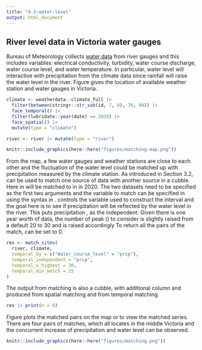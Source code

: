 ```yaml
---
title: "4-3-water-level"
output: html_document
---
```


## River level data in Victoria water gauges

Bureau of Meteorology collects [water data](http://www.bom.gov.au/metadata/catalogue/19115/ANZCW0503900528?template=full) from river gauges and this includes variables: electrical conductivity, turbidity, water course discharge, water course level, and water temperature. In particular, water level will interactive with precipitation from the climate data since rainfall will raise the water level in the river. Figure \ref{fig:matching-map} gives the location of available weather station and water gauges in Victoria.

```r
climate <- weatherdata::climate_full |>
  filter(between(stringr::str_sub(id, 7, 8), 76, 90)) |>
  face_temporal() |>
  filter(lubridate::year(date) == 2020) |>
  face_spatial() |>
  mutate(type = "climate")

river <- river |> mutate(type = "river")
```

```r
knitr::include_graphics(here::here("figures/matching-map.png"))
```

From the map, a few water gauges and weather stations are close to each other and the fluctuation of the water level could be matched up with precipitation measured by the climate station. As introduced in Section 3.2, \code{match_sites()} can be used to match one source of data with another source in a cubble. Here \code{Water_course_level} in \code{river} will be matched to \code{prcp} in \code{climate} in 2020. The two datasets need to be specified as the first two arguments and the variable to match can be specified in \code{temporal_by} using the \code{by} syntax in \code{join}. \code{temporal_independent} controls the variable used to construct the interval and the goal here is to see if precipitation will be reflected by the water level in the river. This puts precipitation \code{prcp}, as the independent. Given there is one year worth of data, the number of peak (\code{temporal_n_highest}) to consider is slightly raised from a default 20 to 30 and \code{temporal_min_match} is raised accordingly To return all the pairs of the match, \code{temporal_min_match} can be set to 0.

```r
res <- match_sites(
  river, climate,
  temporal_by = c("Water_course_level" = "prcp"),
  temporal_independent = "prcp",  
  temporal_n_highest = 30,
  temporal_min_match = 15
)
```

The output from matching is also a cubble, with additional column \code{dist} and \code{group} produced from spatial matching and \code{n_match} from temporal matching. 

```r
res |> print(n = 8)
```

Figure \ref{fig:matching} plots the matched pairs on the map or to view the matched series. There are four pairs of matches, which all locates in the middle Victoria and the concurrent increase of precipitation and water level can be observed.

```r
knitr::include_graphics(here::here("figures/matching.png"))
```

